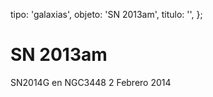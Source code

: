 
  tipo: 'galaxias',
  objeto: 'SN 2013am',
  titulo: '',
};

# SN 2013am

<Imagen
  src="registro/sn2013-am_20140202_1_sn2014g_20140202_i88.jpg"
  fecha="20140202"
/>

SN2014G en NGC3448 2 Febrero 2014